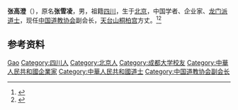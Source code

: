 '''张高澄'''（{{bd|1952年|}}），原名'''张雪凌'''，男，祖籍[[四川|四川]]，生于[[北京|北京]]，中国学者、企业家、[[龙门派|龙门派]][[道士|道士]]，现任[[中国道教协会|中国道教协会]]副会长，[[天台山_(浙江)|天台山]][[桐柏宫|桐柏宫]]方丈。<ref>{{Cite web|title=张高澄道长|url=http://www.sgstwm.com/Archives/IndexArchives/index/a_id/173.html|accessdate=2020-11-30|work=中国林业与环境促进会寺院道观生态文明建设工作委员会|archive-date=2022-04-27|archive-url=https://web.archive.org/web/20220427011848/http://sgstwm.com/Archives/IndexArchives/index/a_id/173.html}}</ref><ref>{{Cite web|title=张高澄 中国道教协会副会长|url=https://www.djol.org/special/zhanggaocheng.html|accessdate=2020-11-30|work=道教在线}}</ref>

== 参考资料 ==
{{reflist}}

{{中国人物小作品}}
{{Navboxes 
| title  = 在[[中国道教协会|中国道教协会]]的职务
| list1  =
{{中国道教协会第九届理事会}}
{{中国道教协会第十届理事会}}
}}

{{Authority control}}
{{DEFAULTSORT:Zhang张}}
[[Category:张姓|Gao]]
[[Category:四川人|Category:四川人]]
[[Category:北京人|Category:北京人]]
[[Category:成都大学校友|Category:成都大学校友]]
[[Category:中華人民共和國企業家|Category:中華人民共和國企業家]]
[[Category:中華人民共和國道士|Category:中華人民共和國道士]]
[[Category:中国道教协会副会长|Category:中国道教协会副会长]]